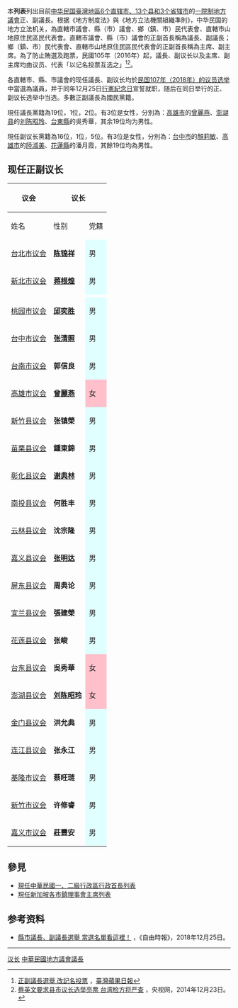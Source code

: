 {{TA
|1=zh-hant:臺;zh-hans:台
}}
本'''列表'''列出目前[[中华民国|中华民国]][[臺灣地區|臺灣地區]][[中華民國行政區劃#行政區劃|6个直辖市、13个县和3个省辖市]]的[[一院制|一院制]][[地方議會|地方議會]]正、副議長。根据《地方制度法》與《地方立法機關組織準則》，中华民国的地方立法机关，為直轄市議會、縣（市）議會、鄉（鎮、市）民代表會、直轄市山地原住民區民代表會。直轄市議會、縣（市）議會的正副首長稱為議長、副議長；鄉（鎮、市）民代表會、直轄市山地原住民區民代表會的正副首長稱為主席、副主席。為了防止賄選及跑票，民國105年（2016年）起，議長、副议长以及主席、副主席均由议员、代表「以记名投票互选之」<ref>[http://www.appledaily.com.tw/appledaily/article/headline/20160528/37239944/ 正副議長選舉 改記名投票] {{Wayback|url=http://www.appledaily.com.tw/appledaily/article/headline/20160528/37239944/ |date=20161123202948 }}，[[臺灣蘋果日報|臺灣蘋果日報]]</ref><ref>[http://news.cntv.cn/2014/12/23/ARTI1419313587632307.shtml 蔡英文要求县市议长选举亮票 台湾检方将严查] {{Wayback|url=http://news.cntv.cn/2014/12/23/ARTI1419313587632307.shtml |date=20150203115548 }}，央视网，2014年12月23日。</ref>。

各直轄市、縣、市議會的现任議長、副议长均於[[2018年中华民国直辖市议员及县市议员选举|民国107年（2018年）的议员选举]]中當選為議員，并于同年12月25日[[行憲紀念日|行憲紀念日]]宣誓就职，随后在同日举行的正、副议长选举中当选。多數正副議長為國民黨籍。

現任議長黨籍為{{Kmt}}19位，{{Dpp}}1位，{{Nonp|20px}}2位。有3位是女性，分別為：[[高雄市|高雄市]]的[[曾麗燕|曾麗燕]]、[[澎湖县|澎湖县]]的[[刘陈昭玲|刘陈昭玲]]、[[台東縣|台東縣]]的吳秀華，其余19位均为男性。

現任副议长黨籍為{{Kmt}}16位，{{Dpp}}1位，{{Nonp|20px}}5位。有3位是女性，分別為：[[台中市|台中市]]的[[顏莉敏|顏莉敏]]、[[高雄市|高雄市]]的[[陸淑美|陸淑美]]、[[花蓮縣|花蓮縣]]的潘月霞，其餘19位均為男性。

==现任正副议长==
{| class="sortable wikitable" style="text-align:center"
|-
!scope=col rowspan=2| 议会
!scope=col colspan=4| 议长
!scope=col colspan=4| 副议长
|-
!scope=col|姓名
!scope=col|性别
!scope=col colspan=2| 党籍
!scope=col|姓名
!scope=col|性别
!scope=col colspan=2| 党籍
|-
| [[台北市议会|台北市议会]]
|style="text-align:left"| '''[[陈锦祥|陈锦祥]]''' 
|style="background:#E0FFFF"|男
| {{KMT}}
|width="4px" bgcolor="{{Party_meta/color/中国国民党}}" |
|style="text-align:left"| '''葉林傳''' 
|style="background:#E0FFFF"|男
| {{KMT}}
|width="4px" bgcolor="{{Party_meta/color/中国国民党}}" |
|-
| [[新北市议会|新北市议会]]
|style="text-align:left"| '''[[蒋根煌|蒋根煌]]''' 
|style="background:#E0FFFF"|男
| {{KMT}}
|width="4px" bgcolor="{{Party_meta/color/中国国民党}}" |
|style="text-align:left"| '''[[陳鴻源|陳鴻源]]''' 
|style="background:#E0FFFF"|男
| {{KMT}}
|width="4px" bgcolor="{{Party_meta/color/中国国民党}}" |
|-
|-
| [[桃园市议会|桃园市议会]]
|style="text-align:left"| '''[[邱奕胜|邱奕胜]]''' 
|style="background:#E0FFFF"|男
| {{KMT}}
|width="4px" bgcolor="{{Party_meta/color/中国国民党}}" |
|style="text-align:left"| '''李晓鐘'''
|style="background:#E0FFFF"|男
| {{KMT}}
|width="4px" bgcolor="{{Party_meta/color/中国国民党}}" |
|-
| [[台中市议会|台中市议会]]
|style="text-align:left"| '''[[张清照|张清照]]'''
|style="background:#E0FFFF"|男
| {{KMT}}
|width="4px" bgcolor="{{Party_meta/color/中国国民党}}" |
|style="text-align:left"| '''[[顏莉敏|顏莉敏]]'''
|style="background:#FFC0CB"|女
| {{KMT}}
|width="4px" bgcolor="{{Party_meta/color/中国国民党}}" |
|-
| [[台南市议会|台南市议会]]
|style="text-align:left"| '''郭信良'''
|style="background:#E0FFFF"|男
| {{Nonp|20px}}
|width="4px" bgcolor="black" |
|style="text-align:left"| '''林炳利''' 
|style="background:#E0FFFF"|男
| {{Nonp|20px}}
|width="4px" bgcolor="black" |
|-
| [[高雄市议会|高雄市议会]]
|style="text-align:left"| '''[[曾麗燕|曾麗燕]]'''
|style="background:#FFC0CB"| 女
| {{KMT}}
|width="4px" bgcolor="{{Party_meta/color/中国国民党}}" |
|style="text-align:left"| '''[[陸淑美|陸淑美]]'''
|style="background:#FFC0CB"|女
| {{KMT}}
|width="4px" bgcolor="{{Party_meta/color/中国国民党}}" |
|-
| [[新竹县议会|新竹县议会]]
|style="text-align:left"| '''张镇榮'''
|style="background:#E0FFFF"|男
| {{KMT}}
|width="4px" bgcolor="{{Party_meta/color/中国国民党}}" |
|style="text-align:left"| '''王炳漢'''
|style="background:#E0FFFF"|男
| {{KMT}}
|width="4px" bgcolor="{{Party_meta/color/中国国民党}}" |
|-
| [[苗栗县议会|苗栗县议会]]
|style="text-align:left"| '''鍾東錦'''
|style="background:#E0FFFF"|男
| {{KMT}}
|width="4px" bgcolor="{{Party_meta/color/中国国民党}}" |
|style="text-align:left"| '''李文斌''' 
|style="background:#E0FFFF"|男
| {{KMT}}
|width="4px" bgcolor="{{Party_meta/color/中国国民党}}" |
|-
| [[彰化县议会|彰化县议会]]
|style="text-align:left"| '''[[谢典林|谢典林]]'''
|style="background:#E0FFFF"|男
| {{KMT}}
|width="4px" bgcolor="{{Party_meta/color/中国国民党}}" |
|style="text-align:left"| '''许原龙'''
|style="background:#E0FFFF"|男
| {{KMT}}
|width="4px" bgcolor="{{Party_meta/color/中国国民党}}" |
|-
| [[南投县议会|南投县议会]]
|style="text-align:left"| '''何胜丰''' 
|style="background:#E0FFFF"|男
| {{KMT}}
|width="4px" bgcolor="{{Party_meta/color/中国国民党}}" |
|style="text-align:left"| '''潘一全''' 
|style="background:#E0FFFF"|男
| {{KMT}}
|width="4px" bgcolor="{{Party_meta/color/中国国民党}}" |
|-
| [[云林县议会|云林县议会]]
|style="text-align:left"| '''沈宗隆''' 
|style="background:#E0FFFF"|男
| {{KMT}}
|width="4px" bgcolor="{{Party_meta/color/中国国民党}}" |
|style="text-align:left"| '''蘇俊豪''' 
|style="background:#E0FFFF"|男
| {{NONP}}
|width="4px" bgcolor="black" |
|-
| [[嘉义县议会|嘉义县议会]]
|style="text-align:left"| '''[[张明达|张明达]]''' 
|style="background:#E0FFFF"|男
| {{DPP}}
|width="4px" bgcolor="{{Party_meta/color/民主进步党}}" |
|style="text-align:left"| '''陈怡岳''' 
|style="background:#E0FFFF"|男
| {{DPP}}
|width="4px" bgcolor="{{Party_meta/color/民主进步党}}" |
|-
| [[屏东县议会|屏东县议会]]
|style="text-align:left"| '''周典论''' 
|style="background:#E0FFFF"|男
| {{KMT}}
|width="4px" bgcolor="{{Party_meta/color/中国国民党}}" |
|style="text-align:left"| '''盧文瑞''' 
|style="background:#E0FFFF"|男
| {{KMT}}
|width="4px" bgcolor="{{Party_meta/color/中国国民党}}" |
|-
| [[宜兰县议会|宜兰县议会]]
|style="text-align:left"| '''張建榮''' 
|style="background:#E0FFFF"|男
| {{KMT}}
|width="4px" bgcolor="{{Party_meta/color/中国国民党}}" |
|style="text-align:left"| '''陳漢鍾'''
|style="background:#E0FFFF"|男
| {{Nonp|20px}}
|width="4px" bgcolor="black" |
|-
| [[花莲县议会|花莲县议会]]
|style="text-align:left"| '''张峻''' 
|style="background:#E0FFFF"|男
| {{KMT}}
|width="4px" bgcolor="{{Party_meta/color/中国国民党}}" |
|style="text-align:left"| '''潘月霞''' 
|style="background:#FFC0CB"|女
| {{KMT}}
|width="4px" bgcolor="{{Party_meta/color/中国国民党}}" |
|-
| [[台东县议会|台东县议会]]
|style="text-align:left"| '''吳秀華''' 
|style="background:#FFC0CB"|女
| {{KMT}}
|width="4px" bgcolor="{{Party_meta/color/中国国民党}}" |
|style="text-align:left"| '''[[林琮翰|林琮翰]]''' 
|style="background:#E0FFFF"|男
| {{KMT}}
|width="4px" bgcolor="{{Party_meta/color/中国国民党}}" |
|-
| [[澎湖县议会|澎湖县议会]]
|style="text-align:left"| '''[[刘陈昭玲|刘陈昭玲]]''' 
|style="background:#FFC0CB"|女
| {{KMT}}
|width="4px" bgcolor="{{Party_meta/color/中国国民党}}" |
|style="text-align:left"| '''[[陈双全_(澎湖县议员)|陈双全]]''' 
|style="background:#E0FFFF"|男
| {{KMT}}
|width="4px" bgcolor="{{Party_meta/color/中国国民党}}" |
|-
| [[金门县议会|金门县议会]]
|style="text-align:left"| '''洪允典''' 
|style="background:#E0FFFF"|男
| {{KMT}}
|width="4px" bgcolor="{{Party_meta/color/中国国民党}}" |
|style="text-align:left"| '''周子傑''' 
|style="background:#E0FFFF"|男
| {{Nonp|20px}}
|width="4px" bgcolor="black" |
|-
| [[连江县议会|连江县议会]]
|style="text-align:left"| '''张永江''' 
|style="background:#E0FFFF"|男
| {{KMT}}
|width="4px" bgcolor="{{Party_meta/color/中国国民党}}" |
|style="text-align:left"| '''周瑞國''' 
|style="background:#E0FFFF"|男
| {{KMT}}
|width="4px" bgcolor="{{Party_meta/color/中国国民党}}" |
|-
| [[基隆市议会|基隆市议会]]
|style="text-align:left"| '''蔡旺琏''' 
|style="background:#E0FFFF"|男
| {{KMT}}
|width="4px" bgcolor="{{Party_meta/color/中国国民党}}" |
|style="text-align:left"| '''[[林沛祥|林沛祥]]''' 
|style="background:#E0FFFF"|男
| {{KMT}}
|width="4px" bgcolor="{{Party_meta/color/中国国民党}}" |
|-
| [[新竹市议会|新竹市议会]]
|style="text-align:left"| '''许修睿''' 
|style="background:#E0FFFF"|男
| {{KMT}}
|width="4px" bgcolor="{{Party_meta/color/中国国民党}}" |
|style="text-align:left"| '''余邦彥''' 
|style="background:#E0FFFF"|男
| {{KMT}}
|width="4px" bgcolor="{{Party_meta/color/中国国民党}}" |
|-
| [[嘉义市议会|嘉义市议会]]
|style="text-align:left"| '''莊豐安''' 
|style="background:#E0FFFF"|男
| {{Nonp|20px}}
|width="4px" bgcolor="black" |
|style="text-align:left"| '''蘇澤峰''' 
|style="background:#E0FFFF"|男
| {{Nonp|20px}}
|width="4px" bgcolor="black" |
|}

==參見==
*[[現任中華民國一、二級行政區行政首長列表|現任中華民國一、二級行政區行政首長列表]]
*[[現任新加坡各市鎮理事會主席列表|現任新加坡各市鎮理事會主席列表]]
{{portal bar|中華民國|人物|政治|台灣}}

==参考资料==
*[https://news.ltn.com.tw/news/politics/breakingnews/2652309 縣市議長、副議長選舉 當選名單看這裡！] {{Wayback|url=https://news.ltn.com.tw/news/politics/breakingnews/2652309 |date=20190805135926 }}，《自由時報》，2018年12月25日。
----
{{reflist}}

{{中華民國各直轄市及縣市議長}}
[[Category:现任中华民国政治人物列表|议长]]
[[Category:中華民國地方議會議長|]]
